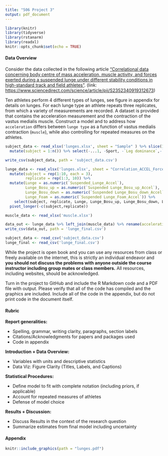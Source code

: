 ```yaml
---
title: "506 Project 3"
output: pdf_document 
---
```


```r
library(knitr)
library(tidyverse)
library(rstanarm)
library(readxl)
knitr::opts_chunk$set(echo = TRUE)
```


#### Data Overview

Consider the data collected in the following article ["Correlational data concerning body centre of mass acceleration, muscle activity, and forces exerted during a suspended lunge under different stability conditions in high-standard track and field athletes"](https://www.sciencedirect.com/science/article/pii/S2352340919312673). (link: [https://www.sciencedirect.com/science/article/pii/S2352340919312673](https://www.sciencedirect.com/science/article/pii/S2352340919312673))

Ten athletes perform 4 different types of lunges, see figure in appendix for details on lunges. For each lunge type an athlete repeats three replicates, from which a variety of measurements are recorded. A dataset is provided that contains the acceleration measurement and the contraction of the vastus medialis muscle. Construct a model and to address how `acceleration` differs between `lunge type` as a function of vastus medialis contraction (`muscle`), while also controlling for repeated measures on the athletes.

```r
subject_data <- read_xlsx('lunges.xlsx', sheet = "Sample" ) %>% slice(1:10) %>% 
  mutate(subject = 1:n()) %>% select(-...1, -Sport, -`Leg dominance`,-`Hours of training`)

write_csv(subject_data, path = 'subject_data.csv')

lunge_data <- read_xlsx('lunges.xlsx', sheet = "Correlation_ACCEL_Force" )  %>% slice(1:30) %>%
  mutate(subject = rep(1:10, each = 3),
         replicate = rep(1:3, 10)) %>%
  mutate(Lunge = as.numeric(`Suspended_Lunge_Accel`),
         Lunge_Bosu_up = as.numeric(`Suspended Lunge_Bosu_up_Accel`),
         Lunge_Bosu_down = as.numeric(`Suspended Lunge_Bosu_down_Accel`),
         Lunge_Foam = as.numeric(`Suspended Lunge_Foam_Accel`)) %>% 
    select(subject, replicate, Lunge, Lunge_Bosu_up, Lunge_Bosu_down, Lunge_Foam) %>%
  pivot_longer(-c(subject,replicate))

muscle_data <- read_xlsx('muscle.xlsx')

data_out <- lunge_data %>% left_join(muscle_data) %>% rename(acceleration = value, lunge_type = name)
write_csv(data_out, path = 'lunge_final.csv')
```

```r
subject_data <- read_csv('subject_data.csv')
lunge_final <- read_csv('lunge_final.csv')
```

While the project is open book and you can use any resources from class or freely available on the internet, this is strictly an individual endeavor and **you should not discuss the problems with anyone outside the course instructor including group mates or class members.** All resources, including websites, should be acknowledged.

Turn in the project to GitHub and include the R Markdown code and a PDF file with output. Please verify that all of the code has compiled and the graphics are included. Include all of the code in the appendix, but do not print code in the document itself.

\newpage

#### Rubric

__Report generalities:__ 

- Spelling, grammar, writing clarity, paragraphs, section labels 
- Citations/Acknowledgments for papers and packages used 
- Code in appendix


__Introduction + Data Overview:__

- Variables with units and descriptive statistics 
- Data Viz: Figure Clarity (Titles, Labels, and Captions)

__Statistical Procedures:__ 

- Define model to fit with complete notation (including priors, if applicable) 
- Account for repeated measures of athletes
- Defense of model choice

__Results + Discussion:__

- Discuss Results in the context of the research question
- Summarize estimates from final model including uncertainty 

\newpage

#### Appendix
```r
knitr::include_graphics(path = "lunges.pdf")
```
